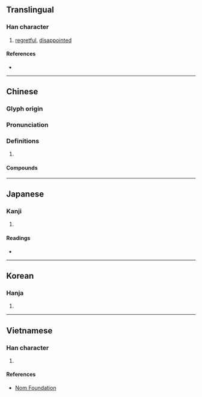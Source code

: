 {{character info/new}}
{{also|怃}}
==Translingual==

===Han character===
{{Han char|rn=61|rad=心|as=12|sn=15|four=98031|canj=POTF|ids=⿰忄無}}

# [[regretful]], [[disappointed]]

====References====
* {{Han ref|kx=0404.010|dkj=11259|dj=0744.080|hdz=42355.010|uh=61AE|ud=25006|bh=BCAD|bd=48301}}

----

==Chinese==
{{zh-forms|s=怃}}

===Glyph origin===
{{Han etym}}

===Pronunciation===
{{zh-pron
|m=wǔ
|c=mou5
|mc=y
|oc=y
|cat=
}}

===Definitions===
{{zh-hanzi}}

# {{rfdef|zh}}

====Compounds====
{{zh-der|憮然}}

----

==Japanese==

===Kanji===
{{ja-kanji|grade=|rs=心12}}

# {{defn|lang=ja|sort=心12}}

====Readings====
* {{ja-readings|on=[[ぶ]] (bu), [[こ]] (ko)|kun=[[いつくしむ]] (itsukushimu)}}

----

==Korean==

===Hanja===
{{ko-hanja|hangeul=무|eumhun=|rv=mu|mr=mu|y=mu}}

# {{defn|lang=ko|sort=心12}}

----

==Vietnamese==

===Han character===
{{vi-readings|rs=心12|hanviet=[[nhàm]], [[vũ]]}}

# {{defn|lang=vi|sort=心12}}

====References====
* [http://nomfoundation.org/common/nom_details.php?codepoint=61ae Nom Foundation]